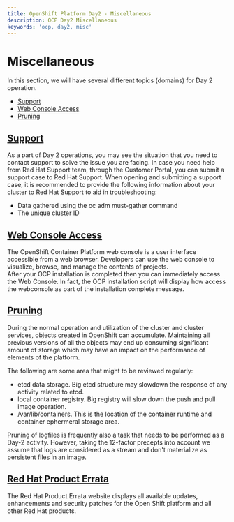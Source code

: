 ```yaml
---
title: OpenShift Platform Day2 - Miscellaneous
description: OCP Day2 Miscellaneous
keywords: 'ocp, day2, misc'
---
```



# Miscellaneous
In this section, we will have several different topics (domains) for Day 2 operation.  
- [Support](#support)
- [Web Console Access](#web-console-access)
- [Pruning](#pruning)



## [Support](../MiscSupport)
As a part of Day 2 operations, you may see the situation that you need to contact support to solve the issue you are facing.
In case you need help from Red Hat Support team, through the Customer Portal, you can submit a support case to Red Hat Support.
When opening and submitting a support case, it is recommended to provide the following information about your cluster to Red Hat Support to aid in troubleshooting:
- Data gathered using the oc adm must-gather command
- The unique cluster ID  




## [Web Console Access](../MiscWeb)
The OpenShift Container Platform web console is a user interface accessible from a web browser. Developers can use the web console to visualize, browse, and manage the contents of projects.  
After your OCP installation is completed then you can immediately access the Web Console. In fact, the OCP installation script will display how access the webconsole as part of the installation complete message.  




## [Pruning](../MiscPrune)
During the normal operation and utilization of the cluster and cluster services, objects created in OpenShift can accumulate. Maintaining all previous versions of all the objects may end up consuming significant amount of storage which may have an impact on the performance of elements of the platform.  

The following are some area that might to be reviewed regularly:
- etcd data storage. Big etcd structure may slowdown the response of any activity related to etcd.
- local container registry. Big registry will slow down the push and pull image operation.
- /var/lib/containers. This is the location of the container runtime and container ephermeral storage area.  

Pruning of logfiles is frequently also a task that needs to be performed as a Day-2 activity. However, taking the 12-factor precepts into account we assume that logs are considered as a stream and don't materialize as persistent files in an image.




## [Red Hat Product Errata](https://access.redhat.com/errata/#/?q=&p=1&sort=portal_publication_date%20desc&rows=10&portal_advisory_type=&portal_product=Red%20Hat%20OpenShift%20Container%20Platform&portal_product_variant=Red%20Hat%20OpenShift%20Container%20Platform&portal_product_version=4.3)
The Red Hat Product Errata website displays all available updates, enhancements and security patches for the Open Shift platform and all other Red Hat products. 
